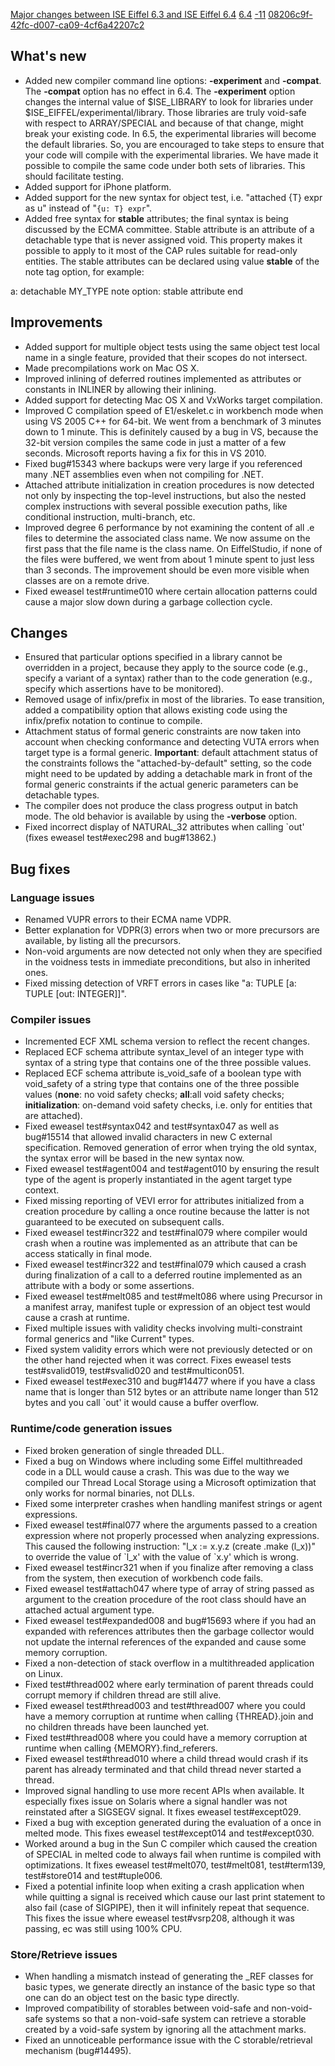 [[Property:title|Major changes between ISE Eiffel 6.3 and ISE Eiffel 6.4]]
[[Property:link_title|6.4]]
[[Property:weight|-11]]
[[Property:uuid|08206c9f-42fc-d007-ca09-4cf6a42207c2]]
==What's new==
{{seealso|[[Differences between standard ECMA-367 and Eiffel Software implementation|Differences between standard ECMA-367 and Eiffel Software implementation]] }}
* Added new compiler command line options: '''-experiment''' and '''-compat'''. The '''-compat''' option has no effect in 6.4. The '''-experiment''' option changes the internal value of $ISE_LIBRARY to look for libraries under $ISE_EIFFEL/experimental/library. Those libraries are truly void-safe with respect to ARRAY/SPECIAL and because of that change, might break your existing code. In 6.5, the experimental libraries will become the default libraries. So, you are encouraged to take steps to ensure that your code will compile with the experimental libraries. We have made it possible to compile the same code under both sets of libraries. This should facilitate testing.
* Added support for iPhone platform.
* Added support for the new syntax for object test, i.e. "<eiffel>attached {T} expr as u</eiffel>" instead of "<code>{u: T} expr</code>".
* Added free syntax for '''stable''' attributes; the final syntax is being discussed by the ECMA committee. Stable attribute is an attribute of a detachable type that is never assigned void. This property makes it possible to apply to it most of the CAP rules suitable for read-only entities. The stable attributes can be declared using value '''stable''' of the <eiffel>note</eiffel> tag option, for example:<eiffel>
a: detachable MY_TYPE note option: stable attribute end
</eiffel>


==Improvements==
* Added support for multiple object tests using the same object test local name in a single feature, provided that their scopes do not intersect. 
* Made precompilations work on Mac OS X. 
* Improved inlining of deferred routines implemented as attributes or constants in INLINER by allowing their inlining.
* Added support for detecting Mac OS X and VxWorks target compilation. 
* Improved C compilation speed of E1/eskelet.c in workbench mode when using VS 2005 C++ for 64-bit. We went from a benchmark of 3 minutes down to 1 minute. This is definitely caused by a bug in VS, because the 32-bit version compiles the same code in just a matter of a few seconds. Microsoft reports having a fix for this in VS 2010.
* Fixed bug#15343 where backups were very large if you referenced many .NET assemblies even when not compiling for .NET. 
* Attached attribute initialization in creation procedures is now detected not only by inspecting the top-level instructions, but also the nested complex instructions with several possible execution paths, like conditional instruction, multi-branch, etc.
* Improved degree 6 performance by not examining the content of all .e files to determine the associated class name. We now assume on the first pass that the file name is the class name. On EiffelStudio, if none of the files were buffered, we went from about 1 minute spent to just less than 3 seconds. The improvement should be even more visible when classes are on a remote drive.
* Fixed eweasel test#runtime010 where certain allocation patterns could cause a major slow down during a garbage collection cycle.

==Changes==
* Ensured that particular options specified in a library cannot be overridden in a project, because they apply to the source code (e.g., specify a variant of a syntax) rather than to the code generation (e.g., specify which assertions have to be monitored). 
* Removed usage of infix/prefix in most of the libraries. To ease transition, added a compatibility option that allows existing code using the infix/prefix notation to continue to compile.
* Attachment status of formal generic constraints are now taken into account when checking conformance and detecting VUTA errors when target type is a formal generic. '''Important''': default attachment status of the constraints follows the "attached-by-default" setting, so the code might need to be updated by adding a detachable mark in front of the formal generic constraints if the actual generic parameters can be detachable types. 
* The compiler does not produce the class progress output in batch mode. The old behavior is available by using the '''-verbose''' option. 
* Fixed incorrect display of NATURAL_32 attributes when calling `out' (fixes eweasel test#exec298 and bug#13862.) 

==Bug fixes==

===Language issues===
* Renamed VUPR errors to their ECMA name VDPR. 
* Better explanation for VDPR(3) errors when two or more precursors are available, by listing all the precursors.
* Non-void arguments are now detected not only when they are specified in the voidness tests in immediate preconditions, but also in inherited ones. 
* Fixed missing detection of VRFT errors in cases like "<eiffel>a: TUPLE [a: TUPLE [out: INTEGER]]</eiffel>".

===Compiler issues===
* Incremented ECF XML schema version to reflect the recent changes.
* Replaced ECF schema attribute syntax_level of an integer type with syntax of a string type that contains one of the three possible values.
* Replaced ECF schema attribute is_void_safe of a boolean type with void_safety of a string type that contains one of the three possible values ('''none''': no void safety checks; '''all''':all void safety checks; '''initialization''': on-demand void safety checks, i.e. only for entities that are attached).
* Fixed eweasel test#syntax042 and test#syntax047 as well as bug#15514 that allowed invalid characters in new C external specification. Removed generation of error when trying the old syntax, the syntax error will be based in the new syntax now.
* Fixed eweasel test#agent004 and test#agent010 by ensuring the result type of the agent is properly instantiated in the agent target type context.
* Fixed missing reporting of VEVI error for attributes initialized from a creation procedure by calling a once routine because the latter is not guaranteed to be executed on subsequent calls. 
* Fixed eweasel test#incr322 and test#final079 where compiler would crash when a routine was implemented as an attribute that can be access statically in final mode. 
* Fixed eweasel test#incr322 and test#final079 which caused a crash during finalization of a call to a deferred routine implemented as an attribute with a body or some assertions. 
* Fixed eweasel test#melt085 and test#melt086 where using Precursor in a manifest array, manifest tuple or expression of an object test would cause a crash at runtime. 
* Fixed multiple issues with validity checks involving multi-constraint formal generics and "like Current" types.
* Fixed system validity errors which were not previously detected or on the other hand rejected when it was correct. Fixes eweasel tests test#svalid019, test#svalid020 and test#multicon051. 
* Fixed eweasel test#exec310 and bug#14477 where if you have a class name that is longer than 512 bytes or an attribute name longer than 512 bytes and you call `out' it would cause a buffer overflow.

===Runtime/code generation issues===
* Fixed broken generation of single threaded DLL. 
* Fixed a bug on Windows where including some Eiffel multithreaded code in a DLL would cause a crash. This was due to the way we compiled our Thread Local Storage using a Microsoft optimization that only works for normal binaries, not DLLs. 
* Fixed some interpreter crashes when handling manifest strings or agent expressions.
* Fixed eweasel test#final077 where the arguments passed to a creation expression where not properly processed when analyzing expressions. This caused the following instruction: "l_x := x.y.z (create .make (l_x))" to override the value of `l_x' with the value of `x.y' which is wrong. 
* Fixed eweasel test#incr321 when if you finalize after removing a class from the system, then execution of workbench code fails. 
* Fixed eweasel test#attach047 where type of array of string passed as argument to the creation procedure of the root class should have an attached actual argument type. 
* Fixed eweasel test#expanded008 and bug#15693 where if you had an expanded with references attributes then the garbage collector would not update the internal references of the expanded and cause some memory corruption. 
* Fixed a non-detection of stack overflow in a multithreaded application on Linux. 
* Fixed test#thread002 where early termination of parent threads could corrupt memory if children thread are still alive. 
* Fixed eweasel test#thread003 and test#thread007 where you could have a memory corruption at runtime when calling {THREAD}.join and no children threads have been launched yet.
* Fixed test#thread008 where you could have a memory corruption at runtime when calling {MEMORY}.find_referers.
* Fixed eweasel test#thread010 where a child thread would crash if its parent has already terminated and that child thread never started a thread. 
* Improved signal handling to use more recent APIs when available. It especially fixes issue on Solaris where a signal handler was not reinstated after a SIGSEGV signal. It fixes eweasel test#except029.
* Fixed a bug with exception generated during the evaluation of a once in melted mode. This fixes eweasel test#except014 and test#except030.
* Worked around a bug in the Sun C compiler which caused the creation of SPECIAL in melted code to always fail when runtime is compiled with optimizations. It fixes eweasel test#melt070, test#melt081, test#term139, test#store014 and test#tuple006.
* Fixed a potential infinite loop when exiting a crash application when while quitting a signal is received which cause our last print statement to also fail (case of SIGPIPE), then it will infinitely repeat that sequence. This fixes the issue where eweasel test#vsrp208, although it was passing, ec was still using 100% CPU. 

===Store/Retrieve issues===
* When handling a mismatch instead of generating the _REF classes for basic types, we generate directly an instance of the basic type so that one can do an object test on the basic type directly.
* Improved compatibility of storables between void-safe and non-void-safe systems so that a non-void-safe system can retrieve a storable created by a void-safe system by ignoring all the attachment marks. 
* Fixed an unnoticeable performance issue with the C storable/retrieval mechanism (bug#14495).


